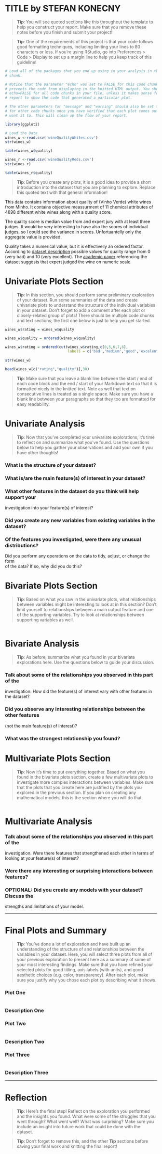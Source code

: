 TITLE by STEFAN KONECNY
========================================================

> **Tip**: You will see quoted sections like this throughout the template to
help you construct your report. Make sure that you remove these notes before
you finish and submit your project!

> **Tip**: One of the requirements of this project is that your code follows
good formatting techniques, including limiting your lines to 80 characters or
less. If you're using RStudio, go into Preferences \> Code \> Display to set up
a margin line to help you keep track of this guideline!

```r
# Load all of the packages that you end up using in your analysis in this code
# chunk.

# Notice that the parameter "echo" was set to FALSE for this code chunk. This
# prevents the code from displaying in the knitted HTML output. You should set
# echo=FALSE for all code chunks in your file, unless it makes sense for your
# report to show the code that generated a particular plot.

# The other parameters for "message" and "warning" should also be set to FALSE
# for other code chunks once you have verified that each plot comes out as you
# want it to. This will clean up the flow of your report.

library(ggplot2)
```

```r
# Load the Data
wines_w <-read.csv('wineQualityWhites.csv')
str(wines_w)

table(wines_w$quality)

wines_r <-read.csv('wineQualityReds.csv')
str(wines_r)

table(wines_r$quality)
```

> **Tip**: Before you create any plots, it is a good idea to provide a short
introduction into the dataset that you are planning to explore. Replace this
quoted text with that general information!

This data contains information about quality of (Vinho Verde) white wines from Minho. It contains objective meassurment of 11 chemical attributes of 4898 different white wines along with a quality score.

The quality score is median value from and expert jury with at least three judges. It would be very interesting to have also the scores of individual judges, so I could see the variance in scores. Unfortuantelly only the aggregate value is provided.

Quality takes a numerical value, but it is effectivelly an ordered factor. According to [dataset description](https://s3.amazonaws.com/udacity-hosted-downloads/ud651/wineQualityInfo.txt) possible values for quality range from 0 (very bad) and 10 (very excellent). The [academic paper](https://www.researchgate.net/publication/222430341_Modeling_wine_preferences_by_data_mining_from_physicochemical_properties) referencing the dataset suggests that expert judged the wine on numeric scale.

# Univariate Plots Section

> **Tip**: In this section, you should perform some preliminary exploration of
your dataset. Run some summaries of the data and create univariate plots to
understand the structure of the individual variables in your dataset. Don't
forget to add a comment after each plot or closely-related group of plots!
There should be multiple code chunks and text sections; the first one below is
just to help you get started.




```r
wines_w$rating = wines_w$quality

wines_w$quality = ordered(wines_w$quality)

wines_w$rating = ordered(cut(wines_w$rating,c(0,5,6,7,8), 
                             labels = c('bad','medium','good','excelent')))
                         
str(wines_w)                         
```

```r

head(wines_w[c("rating","quality")],30)                         
```

> **Tip**: Make sure that you leave a blank line between the start / end of
each code block and the end / start of your Markdown text so that it is
formatted nicely in the knitted text. Note as well that text on consecutive
lines is treated as a single space. Make sure you have a blank line between
your paragraphs so that they too are formatted for easy readability.

# Univariate Analysis

> **Tip**: Now that you've completed your univariate explorations, it's time to
reflect on and summarize what you've found. Use the questions below to help you
gather your observations and add your own if you have other thoughts!

### What is the structure of your dataset?

### What is/are the main feature(s) of interest in your dataset?

### What other features in the dataset do you think will help support your \
investigation into your feature(s) of interest?

### Did you create any new variables from existing variables in the dataset?

### Of the features you investigated, were there any unusual distributions? \
Did you perform any operations on the data to tidy, adjust, or change the form \
of the data? If so, why did you do this?


# Bivariate Plots Section

> **Tip**: Based on what you saw in the univariate plots, what relationships
between variables might be interesting to look at in this section? Don't limit
yourself to relationships between a main output feature and one of the
supporting variables. Try to look at relationships between supporting variables
as well.

```r

```

# Bivariate Analysis

> **Tip**: As before, summarize what you found in your bivariate explorations
here. Use the questions below to guide your discussion.

### Talk about some of the relationships you observed in this part of the \
investigation. How did the feature(s) of interest vary with other features in \
the dataset?

### Did you observe any interesting relationships between the other features \
(not the main feature(s) of interest)?

### What was the strongest relationship you found?


# Multivariate Plots Section

> **Tip**: Now it's time to put everything together. Based on what you found in
the bivariate plots section, create a few multivariate plots to investigate
more complex interactions between variables. Make sure that the plots that you
create here are justified by the plots you explored in the previous section. If
you plan on creating any mathematical models, this is the section where you
will do that.

```r

```

# Multivariate Analysis

### Talk about some of the relationships you observed in this part of the \
investigation. Were there features that strengthened each other in terms of \
looking at your feature(s) of interest?

### Were there any interesting or surprising interactions between features?

### OPTIONAL: Did you create any models with your dataset? Discuss the \
strengths and limitations of your model.

------

# Final Plots and Summary

> **Tip**: You've done a lot of exploration and have built up an understanding
of the structure of and relationships between the variables in your dataset.
Here, you will select three plots from all of your previous exploration to
present here as a summary of some of your most interesting findings. Make sure
that you have refined your selected plots for good titling, axis labels (with
units), and good aesthetic choices (e.g. color, transparency). After each plot,
make sure you justify why you chose each plot by describing what it shows.

### Plot One
```r

```

### Description One


### Plot Two
```r

```

### Description Two


### Plot Three
```r

```

### Description Three

------

# Reflection

> **Tip**: Here's the final step! Reflect on the exploration you performed and
the insights you found. What were some of the struggles that you went through?
What went well? What was surprising? Make sure you include an insight into
future work that could be done with the dataset.

> **Tip**: Don't forget to remove this, and the other **Tip** sections before
saving your final work and knitting the final report!